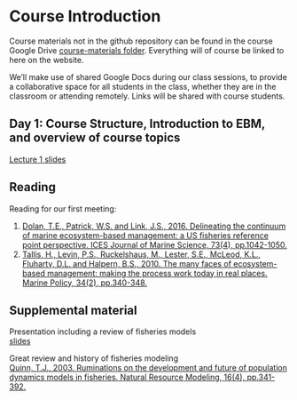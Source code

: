 # Course Introduction {#intro}

Course materials not in the github repository can be found in the course Google Drive [course-materials folder](https://drive.google.com/drive/folders/1Wt4fhAgCP92aBu_XSCQq50Xrkc-UVHnx?usp=sharing). Everything will of course be linked to here on the website.  

We'll make use of shared Google Docs during our class sessions, to provide a collaborative space for all students in the class, whether they are in the classroom or attending remotely. Links will be shared with course students.  

## Day 1: Course Structure, Introduction to EBM, and overview of course topics {.unlisted .unnumbered}

[Lecture 1 slides](https://docs.google.com/presentation/d/1sYUB6rJQAw5Q_cjGQbxJD75AcLOI_gaL/edit?usp=sharing&ouid=100082783551785338508&rtpof=true&sd=true)


## Reading {.unlisted .unnumbered}

Reading for our first meeting:  

1. [Dolan, T.E., Patrick, W.S. and Link, J.S., 2016. Delineating the continuum of marine ecosystem-based management: a US fisheries reference point perspective. ICES Journal of Marine Science, 73(4), pp.1042-1050.](https://doi.org/10.1093/icesjms/fsv242)
2. [Tallis, H., Levin, P.S., Ruckelshaus, M., Lester, S.E., McLeod, K.L., Fluharty, D.L. and Halpern, B.S., 2010. The many faces of ecosystem-based management: making the process work today in real places. Marine Policy, 34(2), pp.340-348.](https://doi.org/10.1016/j.marpol.2009.08.003)  


## Supplemental material {.unlisted .unnumbered}

Presentation including a review of fisheries models   
[slides](https://docs.google.com/presentation/d/1uWs1wCwdihfbCoG7x8W-WyqSpX1brKUO/edit?usp=sharing&ouid=100082783551785338508&rtpof=true&sd=true)

Great review and history of fisheries modeling  
[Quinn, T.J., 2003. Ruminations on the development and future of population dynamics models in fisheries. Natural Resource Modeling, 16(4), pp.341-392.](https://doi.org/10.1111/j.1939-7445.2003.tb00119.x)  


